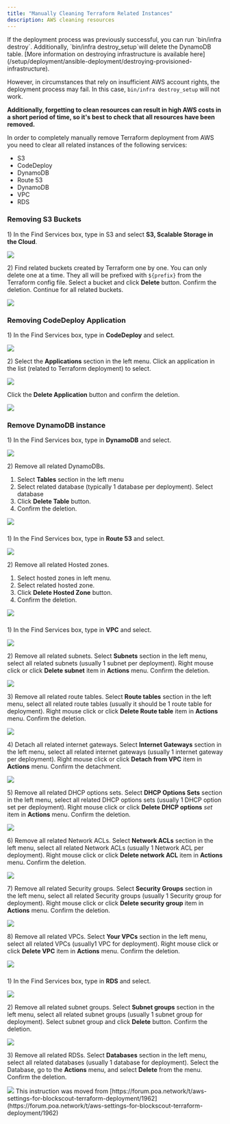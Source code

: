 ```yaml
---
title: "Manually Cleaning Terraform Related Instances"
description: AWS cleaning resources
---
```


<Warning>
If the deployment process was previously successful, you can run `bin/infra destroy`. Additionally, `bin/infra destroy_setup`will delete the DynamoDB table. [More information on destroying infrastructure is available here](/setup/deployment/ansible-deployment/destroying-provisioned-infrastructure).

However, in circumstances that rely on insufficient AWS account rights, the deployment process may fail. In this case, `bin/infra destroy_setup` will not work.

**Additionally, forgetting to clean resources can result in high AWS costs in a short period of time, so it's best to check that all resources have been removed.**

</Warning>

In order to completely manually remove Terraform deployment from AWS you need to clear all related instances of the following services:

* S3
* CodeDeploy
* DynamoDB
* Route 53
* DynamoDB
* VPC
* RDS

### Removing S3 Buckets

1\) In the Find Services box, type in S3 and select **S3, Scalable Storage in the Cloud**.

<Frame caption="Enter S3 in the Find Services Search Box">
  <img src="/images/6474f14b-image.jpeg" />
</Frame>

2\) Find related buckets created by Terraform one by one. You can only delete one at a time. They all will be prefixed with `${prefix}` from the Terraform config file. Select a bucket and click **Delete** button. Confirm the deletion. Continue for all related buckets.

<Frame caption="Select each instance and click Delete. Confirm and repeat for all instances.">
  <img src="/images/93cf44b9-image.jpeg" />
</Frame>

### Removing CodeDeploy Application

1\) In the Find Services box, type in **CodeDeploy** and select.

<Frame caption="Enter in CodeDeploy">
  <img src="/images/1ac9b1c3-image.jpeg" />
</Frame>

2\) Select the **Applications** section in the left menu. Click an application in the list (related to Terraform deployment) to select.

<Frame caption="Go to Applications and click on the instance name">
  <img src="/images/05a54d86-image.jpeg" />
</Frame>

Click the **Delete Application** button and confirm the deletion.

<Frame caption="Delete Application">
  <img src="/images/9f6daecf-image.jpeg" />
</Frame>

### Remove DynamoDB instance

1\) In the Find Services box, type in **DynamoDB** and select.

<Frame caption="Enter DynamoDB">
  <img src="/images/c3f2e079-image.jpeg" />
</Frame>

2\) Remove all related DynamoDBs.

1. Select **Tables** section in the left menu
2. Select related database (typically 1 database per deployment). Select database
3. Click **Delete Table** button.
4. Confirm the deletion.

<Frame caption="Delete the selected table. Repeat if necessary.">
  <img src="/images/dc94d155-image.jpeg" />
</Frame>

### 

1\) In the Find Services box, type in **Route 53** and select.

<Frame caption="Enter Route 53">
  <img src="/images/7734be70-image.jpeg" />
</Frame>

2\) Remove all related Hosted zones.

1. Select hosted zones in left menu.
2. Select related hosted zone.
3. Click **Delete Hosted Zone** button.
4. Confirm the deletion.

<Frame caption="Delete related hosted zones">
  <img src="/images/bcf5cb99-image.jpeg" />
</Frame>

### 

1\) In the Find Services box, type in **VPC** and select.

<Frame caption="Enter and select VPC">
  <img src="/images/94517f44-image.jpeg" />
</Frame>

2\) Remove all related subnets. Select **Subnets** section in the left menu, select all related subnets (usually 1 subnet per deployment). Right mouse click or click **Delete subnet** item in **Actions** menu. Confirm the deletion.

<Frame caption="Select subnet to delete, right click, select Delete subnet and confirm deletion.">
  <img src="/images/df6bbb24-image.jpeg" />
</Frame>

3\) Remove all related route tables. Select **Route tables** section in the left menu, select all related route tables (usually it should be 1 route table for deployment). Right mouse click or click **Delete Route table** item in **Actions** menu. Confirm the deletion.

<Frame caption="Select route table to delete, right click, select Delete Route Table and confirm deletion.">
  <img src="/images/703f533d-image.jpeg" />
</Frame>

4\) Detach all related internet gateways. Select **Internet Gateways** section in the left menu, select all related internet gateways (usually 1 internet gateway per deployment). Right mouse click or click **Detach from VPC** item in **Actions** menu. Confirm the detachment.

<Frame caption="Select internet gateway to detach, right click, select Detach from VPC and confirm.">
  <img src="/images/6ea9d0a8-image.jpeg" />
</Frame>

5\) Remove all related DHCP options sets. Select **DHCP Options Sets** section in the left menu, select all related DHCP options sets (usually 1 DHCP option set per deployment). Right mouse click or click **Delete DHCP options** *set* item in **Actions** menu. Confirm the deletion.

<Frame caption="Select DHCP Option Sets, select set, right click, select Delete DHCP options set and confirm">
  <img src="/images/3a57ee3e-image.jpeg" />
</Frame>

6\) Remove all related Network ACLs. Select **Network ACLs** section in the left menu, select all related Network ACLs (usually 1 Network ACL per deployment). Right mouse click or click **Delete network ACL** item in **Actions** menu. Confirm the deletion.

<Frame caption="Select Network ACLs, select ACL to delete, right click, select Delete network ACL and confirm">
  <img src="/images/a54811b7-image.jpeg" />
</Frame>

7\) Remove all related Security groups. Select **Security Groups** section in the left menu, select all related Security groups (usually 1 Security group for deployment). Right mouse click or click **Delete security group** item in **Actions** menu. Confirm the deletion.

<Frame caption="Go to Security Groups, select security group, right click, select Delete security group, confirm">
  <img src="/images/79c13ce4-image.jpeg" />
</Frame>

8\) Remove all related VPCs. Select **Your VPCs** section in the left menu, select all related VPCs (usually1 VPC for deployment). Right mouse click or click **Delete VPC** item in **Actions** menu. Confirm the deletion.

<Frame caption="Select Your VPCs, select correct VPC, right click, select Delete VPC and confirm">
  <img src="/images/cf228cd8-image.jpeg" />
</Frame>

### 

1\) In the Find Services box, type in **RDS** and select.

<Frame caption="Select RDS">
  <img src="/images/10b029a9-image.jpeg" />
</Frame>

2\) Remove all related subnet groups. Select **Subnet groups** section in the left menu, select all related subnet groups (usually 1 subnet group for deployment). Select subnet group and click **Delete** button. Confirm the deletion.

<Frame caption="Go to Subnet Groups, select the subnet to delete, click the Delete button and confirm">
  <img src="/images/b089cf35-image.jpeg" />
</Frame>

3\) Remove all related RDSs. Select **Databases** section in the left menu, select all related databases (usually 1 database for deployment). Select the Database, go to the **Actions** menu, and select **Delete** from the menu. Confirm the deletion.

<Frame caption="Go to Databases, select the DB to delete, click the Actions menu and select Delete.">
  <img src="/images/57836171-image.jpeg" />
</Frame>

<Tip>
This instruction was moved from [https://forum.poa.network/t/aws-settings-for-blockscout-terraform-deployment/1962](https://forum.poa.network/t/aws-settings-for-blockscout-terraform-deployment/1962)

</Tip>